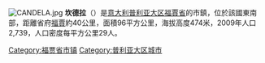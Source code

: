 [[File:CANDELA.jpg|thumb]]
'''坎德拉'''（{{lang-it|Candela}}）是[[意大利|意大利]][[普利亚大区|普利亚大区]][[福賈省|福賈省]]的市鎮，位於該國東南部，距離省府[[福賈|福賈]]約40公里，面積96平方公里，海拔高度474米，2009年人口2,739，人口密度每平方公里29人。

{{福賈省市鎮}}
{{Italy-geo-stub}}

[[Category:福贾省市镇|Category:福贾省市镇]]
[[Category:普利亚大区城市|Category:普利亚大区城市]]